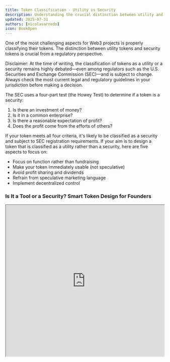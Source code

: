 ```yaml
---
title: Token Classification - Utility vs Security
description: Understanding the crucial distinction between utility and security tokens
updated: 2025-07-31
authors: [nicolasarnedo]
icon: BookOpen
---
```


One of the most challenging aspects for Web3 projects is properly classifying their tokens. The distinction between utility tokens and security tokens is crucial from a regulatory perspective.

Disclaimer: At the time of writing, the classification of tokens as a utility or a security remains highly debated—even among regulators such as the U.S. Securities and Exchange Commission (SEC)—and is subject to change. Always check the most current legal and regulatory guidelines in your jurisdiction before making a decision.

The SEC uses a four-part test (the Howey Test) to determine if a token is a security:
1. Is there an investment of money?
2. Is it in a common enterprise?
3. Is there a reasonable expectation of profit?
4. Does the profit come from the efforts of others?

If your token meets all four criteria, it's likely to be classified as a security and subject to SEC registration requirements. If your aim is to design a token that is classified as a utility rather than a security, here are five aspects to focus on:
- Focus on function rather than fundraising
- Make your token immediately usable (not speculative)
- Avoid profit sharing and dividends
- Refrain from speculative marketing language
- Implement decentralized control

### Is It a Tool or a Security? Smart Token Design for Founders

<div style={{ margin: '2rem 0' }}>
  <iframe 
    src="https://drive.google.com/file/d/1g58XSGbStVH3w00IEV1fBI3Vx5A4aPXg/preview" 
    width="100%" 
    height="480" 
    allow="autoplay"
    style={{ border: 'none', borderRadius: '8px' }}
  ></iframe>
</div> 